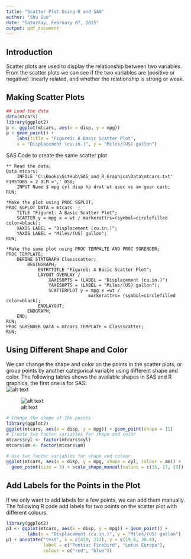 ```yaml
---
title: "Scatter Plot Using R and SAS"
author: "Shu Guo"
date: "Saturday, February 07, 2015"
output: pdf_document
---
```


## Introduction

Scatter plots are used to display the relationship between two variables. From the scatter plots we can see if the two variables are (positive or negative) linearly related, and whether the relationship is strong or weak.


## Making Scatter Plots

```r
## Load the data
data(mtcars)
library(ggplot2)
p <- ggplot(mtcars, aes(x = disp, y = mpg)) 
p + geom_point() + 
    labs(title = "Figure1: A Basic Scatter Plot",
    x = "Displacement (cu.in.)", y = "Miles/(US) gallon")
```

SAS Code to create the same scatter plot

```
** Read the data;
Data mtcars;
    INFILE 'C:\Books\GitHub\SAS_and_R_Graphics\Data\mtcars.txt' FIRSTOBS = 2 DLM =',' DSD;
    INPUT Name $ mpg cyl disp hp drat wt qsec vs am gear carb;
RUN;

*Make the plot using PROC SGPLOT;
PROC SGPLOT DATA = mtcars  ;
    TITLE "Figure1: A Basic Scatter Plot";
    SCATTER y = mpg x = wt / markerattrs=(symbol=circlefilled color=black);
    XAXIS LABEL = "Displacement (cu.in.)";
    YAXIS LABEL = "Miles/(US) gallon";
RUN;

*Make the same plot using PROC TEMPALTE AND PROC SGRENDER;
PROC TEMPLATE;
    DEFINE STATGRAPH Classscatter;
        BEGINGRAPH;
            ENTRYTITLE "Figure1: A Basic Scatter Plot";
            LAYOUT OVERLAY /
                XAXISOPTS = (LABEL = "Displacement (cu.in.)")
                YAXISOPTS = (LABEL = "Miles/(US) gallon");
                SCATTERPLOT y = mpg x =wt / 
                               markerattrs= (symbol=circlefilled color=black);
            ENDLAYOUT;
        ENDGRAPH;
    END;
RUN;
PROC SGRENDER DATA = mtcars TEMPLATE = Classscatter;
RUN;

```

## Using Different Shape and Color
We can change the shape and color on the points in the scatter plots, or group points by another categorical variable using different shape and color. The following tables shows the available shapes in SAS and R graphics, the first one is for SAS:   
![alt text](SASmarkers.png)

![alt text](Shapes.png)  

```r
# Change the shape of the points
library(ggplot2)
ggplot(mtcars, aes(x = disp, y = mpg)) + geom_point(shape = 11)
# Create two factor variables for shape and color
mtcars$cyl <- factor(mtcars$cyl)
mtcars$am <- factor(mtcars$am)

# Use two factor variables for shape and colour
ggplot(mtcars, aes(x = disp, y = mpg, shape = cyl, colour = am)) +
  geom_point(size = 3) + scale_shape_manual(values = c(15, 17, 19))

```

## Add Labels for the Points in the Plot
If we only want to add labels for a few points, we can add them manually. The following R code add labels for two points on the scatter plot with different colours.

```r
library(ggplot2)
p1 <- ggplot(mtcars, aes(x = disp, y = mpg)) + geom_point() + 
        labs(x = "Displacement (cu.in.)", y = "Miles/(US) gallon")
p1 + annotate("text", x = c(420, 112), y = c(19.6, 30.4), 
              label = c("Pontiac Firebird", "Lotus Europa"),
              colour = c("red", "blue"))
```